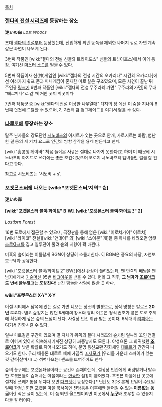 [[목차]]


=== [[젤다의 전설 시리즈]]에 등장하는 장소 ===
'''迷いの森''' ''Lost Woods''

초대 [[젤다의 전설]]부터 등장했는데, 진입하게 되면 동쪽을 제외한 나머지 길로 가면 계속 같은 화면이 나오게 된다.

3번째 작품인 [wiki:"젤다의 전설 신들의 트라이포스" 신들의 트라이포스]에서 이어 등장. 여기선 [[마스터 소드]]를 얻을 수 있다.

5번째 작품이자 신(神)게임인 [wiki:"젤다의 전설 시간의 오카리나" 시간의 오카리나]에선 여러가지 워프 존과 미니게임이 존재한 미로 같은 구조였으며, 모든 사건이 끝난 뒤 주인공 [[링크]]가 6번째 작품인 [wiki:"젤다의 전설 무주라의 가면" 무주라의 가면]의 무대 "테르미나"로 갈 때 거친 곳이 이곳이다.

7번째 작품군 중 [wiki:"젤다의 전설 이상한 나무열매" 대지의 장]에선 이 숲을 지나야 6번째 던전에 도달할 수 있으며, 2, 3번째 검 업그레이드를 여기서 얻을 수 있다.


=== [[나루토]]에 등장하는 장소 ===
탈주 닌자들의 강도단인 [[시노바즈]]의 아지트가 있는 곳으로 안개, 가로지르는 바람, 험난한 길 등의 세 가지 요소로 인간의 방향 감각을 잃게 만든다고 한다.

[wiki:"홍콩행 게이바" 처음 들어온 사람은 절대로 나가지 못한다]고 하며 이 때문에 시노바즈의 아지트로 쓰기에는 좋은 조건이었으며 오로지 시노바즈의 멤버들만 길을 잘 안다고 한다.

참고로 시노바즈는 '시노비 + s'.


=== [[포켓몬스터]]에 나오는 [wiki:"포켓몬스터/지역" 숲] ===
'''迷いの森'''


==== [wiki:"포켓몬스터 블랙·화이트" B·W], [wiki:"포켓몬스터 블랙·화이트 2" 2] ====
''Lostlorn Forest''

16번 도로에서 접근할 수 있으며, 극장판을 통해 얻은 [wiki:"이로치가이" 이로치] [wiki:"라이코" 전설][wiki:"앤테이" 의] [wiki:"스이쿤" 개]들 중 하나를 데려오면 암컷 [[조로아크]]를 잡고 일루전이 풀려 숲의 지형이 확 바뀐다.

미혹의 숲이라는 이름답게 BGM이 상당히 소름끼친다. 이 BGM은 풍요의 사당, 자연보호구역과 공유한다.

[wiki:"포켓몬스터 블랙/화이트 2" BW2]에선 환상이 풀려있는데, 맨 안쪽의 배낭을 맨 남자에게서 [[기술머신]] 95번 [[바크아웃]]을 받을 수 있다. 헌데 그 직후, '''그 남자가 [[조로아크]]로 변해 울부짖고는 도망친다'''! 순간 깜놀한 사람이 많을 듯 하다.


==== [[wiki:"포켓몬스터 X·Y" X·Y]] ====
이설 시티에서 남쪽에 있는 길로 가면 나오는 장소의 별칭으로, 정식 명칭은 칼로스 '''20번 도로'''다. 별로 숲같지는 않던 5세대의 장소와 달리 이곳은 정식 번호가 붙은 도로 주제에 확실하게 깊은 숲의 느낌이 난다. 사실상 던전 취급 받는 곳이다. 6세대의 [[리피아]]는 여기서 진화시킬 수 있다.

일부 미로같은 구간이 있으며 길 자체가 위쪽의 젤다 시리즈의 숲처럼 일부러 꼬인 연결로 이어져 있어서 익숙해지기까진 상당히 짜증날지도 모른다. 야생으론 그 희귀했던 '''[[조로아크]]'''가 낮은 확률로 튀어나오기도 하며, 분명 통신교환 진화체인 [[대로트]]가 간간히 나오기도 한다. 무리 배틀론 대로트 떼에 가끔씩 [[꼬지모]]가 [우리들 가운데 스파이가 있는 것 같아|살며시(...) 섞여나오는] 센스를 보여주기도 한다.

숲의 출구에는 포켓몬마을이라는 공간이 존재하는데, 설정상 인간에게 버림받거나 탈주한 포켓몬들이 숨어사는 마을이라는 [[안습]]한 설정이 붙어있다. 포켓몬 마을에선 곳곳에 설치된 쓰레기통을 뒤지다 보면 [[다크펫]]이 등장한다.[* 닌텐도 3DS 본체 요일이 수요일 일때 한정.] 한편 포켓몬 마을 북서쪽엔 전당등록 이후에만 들어갈 수 있는 '''이름없는 동굴'''이란 작은 굴이 있는데, 이 쯤 되면 올드팬이라면 이곳에서 '''[[뮤츠|누구]]'''와 조우할 수 있을지 다들 알 터이다.
